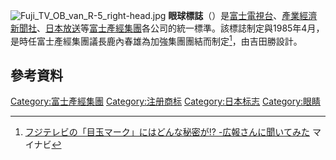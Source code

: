 [[File:Fuji_TV_OB_van_R-5_right-head.jpg|thumb]]
'''眼球標誌'''（{{lang-ja|目玉マーク、めだまマーク}}）是[[富士電視台|富士電視台]]、[[產業經濟新聞社|產業經濟新聞社]]、[[日本放送|日本放送]]等[[富士產經集團|富士產經集團]]各公司的統一標準。該標誌制定與1985年4月，是時任富士產經集團議長鹿內春雄為加強集團團結而制定<ref name="Mynavi13522">[https://news.mynavi.jp/article/20130522-ftv/ フジテレビの「目玉マーク」にはどんな秘密が!? -広報さんに聞いてみた] {{Wayback|url=https://news.mynavi.jp/article/20130522-ftv/ |date=20200902022045 }}マイナビ</ref>，由吉田勝設計。
== 參考資料 ==
<references />
{{Commonscat|Fuji Television Logos|フジテレビのロゴマーク}}
[[Category:富士產經集團|Category:富士產經集團]]
[[Category:注册商标|Category:注册商标]]
[[Category:日本标志|Category:日本标志]]
[[Category:眼睛|Category:眼睛]]